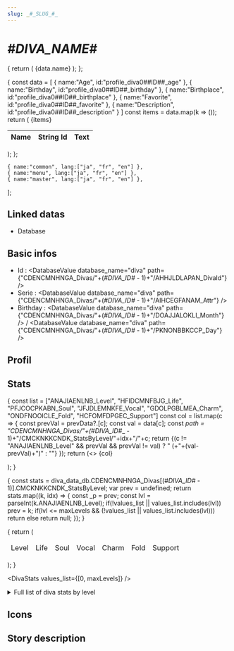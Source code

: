 ```yaml
---
slug: _#_SLUG_#_
---
```


# _#_DIVA_NAME_#_


{
  return (
    <tr>
    <td>{data.name}</td>
    <td><DivaLanguageLink bank="common" id={data.id} language={language} /></td>
    <td><DivaString bank="common" id={data.id} language={language} /></td>
    </tr>
  );
};

{
  const data = 
  [
    {
      name:"Age",
      id:"profile_diva0##ID##_age"
    },
    {
      name:"Birthday",
      id:"profile_diva0##ID##_birthday"
    },
    {
      name:"Birthplace",
      id:"profile_diva0##ID##_birthplace"
    },
    {
      name:"Favorite",
      id:"profile_diva0##ID##_favorite"
    },
    {
      name:"Description",
      id:"profile_diva0##ID##_description"
    }
  ]
  const items = data.map(k => (<DivaInfoProfileTableRow data={k} language={language} />));
  return (
    <table>
    <thead>
    <tr>
    <th>Name</th>
    <th>String Id</th>
    <th>Text</th>
    </tr>
    </thead>
    <tbody>
    {items}
    </tbody>
    </table>
  );
};

    { name:"common", lang:["ja", "fr", "en"] },
    { name:"menu", lang:["ja", "fr", "en"] },
    { name:"master", lang:["ja", "fr", "en"] },
  ];

<LanguageContext files={languagesFiles}>

<DivaIdContext divaId="_#_DIVA_ID_#_">

<div style={{position:'relative'}}><div style={{position: 'absolute',top:'-140px', right:'-50px', width:'40%'}}><DivaImage type="l_size" /></div></div>

## Linked datas

* <Link href={getLinkById("documentation/database/data-content/diva")} >Database</Link>

## Basic infos

* Id : <DatabaseValue database_name="diva" path={"CDENCMNHNGA_Divas/"+(_#_DIVA_ID_#_ - 1)+"/AHHJLDLAPAN_DivaId"} />
* Serie : <DatabaseValue database_name="diva" path={"CDENCMNHNGA_Divas/"+(_#_DIVA_ID_#_ - 1)+"/AIHCEGFANAM_Attr"} />
* Birthday : <DatabaseValue database_name="diva" path={"CDENCMNHNGA_Divas/"+(_#_DIVA_ID_#_ - 1)+"/DOAJJALOKLI_Month"} /> / <DatabaseValue database_name="diva" path={"CDENCMNHNGA_Divas/"+(_#_DIVA_ID_#_ - 1)+"/PKNONBBKCCP_Day"} />

## Profil

<Tabs groupId="language">
  <TabItem value="ja" label="Japanese" default>
    <DivaInfoProfileTable language="ja" />
  </TabItem>
  <TabItem value="fr" label="French">
    <DivaInfoProfileTable language="fr" />
  </TabItem>
  <TabItem value="en" label="English">
    <DivaInfoProfileTable language="en" />
  </TabItem>
</Tabs>

## Stats


{
  const list = ["ANAJIAENLNB_Level", "HFIDCMNFBJG_Life", "PFJCOCPKABN_Soul", "JFJDLEMNKFE_Vocal", "GDOLPGBLMEA_Charm", "ONDFNOOICLE_Fold", "HCFOMFDPGEC_Support"]
  const col = list.map(c => {
    const prevVal = prevData?.[c];
    const val = data[c];
    const _path = "CDENCMNHNGA_Divas/"+(_#_DIVA_ID_#_ - 1)+"/CMCKNKKCNDK_StatsByLevel/"+idx+"/"+c;
    return <td><DatabaseValue database_name="diva" path={_path} />{(c != "ANAJIAENLNB_Level" && prevVal && prevVal != val) ? " (+"+(val-prevVal)+")" : ""}</td>
  });
  return (<><tr>
    {col}
  </tr></>);
}


{
  const stats = diva_data_db.CDENCMNHNGA_Divas[(_#_DIVA_ID_#_ - 1)].CMCKNKKCNDK_StatsByLevel;
  var prev = undefined;
  return stats.map((k, idx) => {
    const _p = prev;
    const lvl = parseInt(k.ANAJIAENLNB_Level);
    if(!values_list || values_list.includes(lvl))
      prev = k;
    if(lvl <= maxLevels && (!values_list || values_list.includes(lvl)))
      return <DivaStatsRow data={k} prevData={_p} idx={idx} />
    else
      return null;
  });
}

{
  return (
  <table>
  <thead>
  <tr><td>Level</td><td>Life</td><td>Soul</td><td>Vocal</td><td>Charm</td><td>Fold</td><td>Support</td></tr>
  </thead>
  <tbody>
  <DivaStatsRows values_list={values_list} />
  </tbody>
  </table>);
}


<DivaStats values_list={[0, maxLevels]} />

<details>
<summary>Full list of diva stats by level</summary>
<DivaStats />
</details>

## Icons


<Tabs groupId="divaIcon">
  <TabItem value="s_size" label="S size" default>
    <DivaImage type="s_size" />
  </TabItem>
  <TabItem value="m_size" label="M size" default>
    <DivaImage type="m_size" />
  </TabItem>
  <TabItem value="l_size" label="L size" default>
    <DivaImage type="l_size" />
  </TabItem>
  <TabItem value="ps" label="PS" default>
    <DivaImage type="ps" />
  </TabItem>
  <TabItem value="story" label="Story" default>
    <DivaImage type="story" />
  </TabItem>
  <TabItem value="small_bustup" label="Small bustup" default>
    <DivaImage type="small_bustup" />
  </TabItem>
  <TabItem value="standing_costume" label="Standing Costume" default>
    <DivaImage type="standing_costume" />
  </TabItem>
  <TabItem value="event_go_diva" label="Event Go Diva" default>
    <DivaImage type="event_go_diva" />
  </TabItem>
  <TabItem value="event_go_diva_typed" label="Event Go Diva Typed" default>
    <DivaImage type="event_go_diva_typed" />
  </TabItem>
</Tabs>


## Story description

<Tabs groupId="language">
  <TabItem value="ja" label="Japanese" default>

<DivaLanguageLink bank="menu" id="story_diva_desc_##ID##" language="ja" />  

<blockquote><DivaString bank="menu" id="story_diva_desc_##ID##" language="ja" /></blockquote>

  </TabItem>
  <TabItem value="fr" label="French">

<DivaLanguageLink bank="menu" id="story_diva_desc_##ID##" language="fr" />  

<blockquote><DivaString bank="menu" id="story_diva_desc_##ID##" language="fr" /></blockquote>

  </TabItem>
  <TabItem value="en" label="English">

<DivaLanguageLink bank="menu" id="story_diva_desc_##ID##" language="en" />  

<blockquote><DivaString bank="menu" id="story_diva_desc_##ID##" language="en" /></blockquote>

  </TabItem>
</Tabs>
</DivaIdContext>
</LanguageContext>
